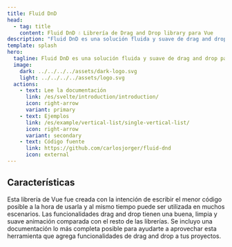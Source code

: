 ```yaml
---
title: Fluid DnD
head:
  - tag: title
    content: Fluid DnD 💧 Librería de Drag and Drop library para Vue
description: "Fluid DnD es una solución fluida y suave de drag and drop para listas completamente animadas. Actualmente con soporte para Vue 3 y Svelte"
template: splash
hero:
  tagline: Fluid DnD es una solución fluida y suave de drag and drop para listas completamente animadas.
  image:
    dark: ../../../../assets/dark-logo.svg
    light: ../../../../assets/logo.svg
  actions:
    - text: Lee la documentación
      link: /es/svelte/introduction/introduction/
      icon: right-arrow
      variant: primary
    - text: Ejemplos
      link: /es/example/vertical-list/single-vertical-list/
      icon: right-arrow
      variant: secondary
    - text: Código fuente
      link: https://github.com/carlosjorger/fluid-dnd
      icon: external
---
```




## Características

<CardGrid>
  <Card title="Fácil y flexible" icon="pen">
    Esta librería de Vue fue creada con la intención de escribir el menor código
    posible a la hora de usarla y al mismo tiempo puede ser utilizada en muchos
    escenarios.
  </Card>
  <Card title="Limpia y animada" icon="rocket">
    Las funcionalidades drag and drop tienen una buena, limpia y suave animación
    comparada con el resto de las librerías.
  </Card>
  <Card title="Completamente documentado" icon="open-book">
    Se incluyo una documentación lo más completa posible para ayudarte a
    aprovechar esta herramienta que agrega funcionalidades de drag and drop a
    tus proyectos.
  </Card>
</CardGrid>

